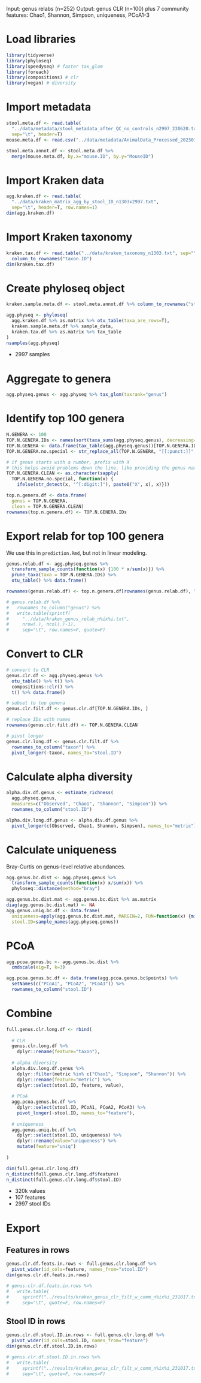 Input: genus relabs (n=252)
Output: genus CLR (n=100) plus 7 community features: Chao1, Shannon, Simpson, uniqueness, PCoA1-3

# Load libraries

```r
library(tidyverse)
library(phyloseq)
library(speedyseq) # faster tax_glom
library(foreach)
library(compositions) # clr
library(vegan) # diversity
```

# Import metadata

```r
stool.meta.df <- read.table(
  "../data/metadata/stool_metadata_after_QC_no_controls_n2997_230620.txt", 
  sep="\t", header=T)
mouse.meta.df <- read.csv("../data/metadata/AnimalData_Processed_20230712.csv")

stool.meta.annot.df <- stool.meta.df %>%
  merge(mouse.meta.df, by.x="mouse.ID", by.y="MouseID")
```

# Import Kraken data

```r
agg.kraken.df <- read.table(
  "../data/kraken_matrix_agg_by_stool_ID_n1303x2997.txt", 
  sep="\t", header=T, row.names=1)
dim(agg.kraken.df)
```

# Import Kraken taxonomy

```r
kraken.tax.df <- read.table("../data/kraken_taxonomy_n1303.txt", sep="\t", header=T, quote="") %>%
  column_to_rownames("taxon.ID")
dim(kraken.tax.df)
```

# Create phyloseq object

```r
kraken.sample.meta.df <- stool.meta.annot.df %>% column_to_rownames("stool.ID")

agg.physeq <- phyloseq(
  agg.kraken.df %>% as.matrix %>% otu_table(taxa_are_rows=T),
  kraken.sample.meta.df %>% sample_data,
  kraken.tax.df %>% as.matrix %>% tax_table
)
nsamples(agg.physeq)
```

* 2997 samples

# Aggregate to genera

```r
agg.physeq.genus <- agg.physeq %>% tax_glom(taxrank="genus")
```

# Identify top 100 genera

```r
N.GENERA <- 100
TOP.N.GENERA.IDs <- names(sort(taxa_sums(agg.physeq.genus), decreasing=T))[1:N.GENERA]
TOP.N.GENERA <- data.frame(tax_table(agg.physeq.genus))[TOP.N.GENERA.IDs, "genus"]
TOP.N.GENERA.no.special <- str_replace_all(TOP.N.GENERA, "[[:punct:]]", "")

# if genus starts with a number, prefix with X
# this helps avoid problems down the line, like providing the genus name within a lm formula
TOP.N.GENERA.CLEAN <- as.character(sapply(
  TOP.N.GENERA.no.special, function(x) {
    ifelse(str_detect(x, "^[:digit:]"), paste0("X", x), x)}))
```

```r
top.n.genera.df <- data.frame(
  genus = TOP.N.GENERA,
  clean = TOP.N.GENERA.CLEAN)
rownames(top.n.genera.df) <- TOP.N.GENERA.IDs
```

# Export relab for top 100 genera

We use this in `prediction.Rmd`, but not in linear modeling.

```r
genus.relab.df <- agg.physeq.genus %>%
  transform_sample_counts(function(x) {100 * x/sum(x)}) %>% 
  prune_taxa(taxa = TOP.N.GENERA.IDs) %>% 
  otu_table() %>% data.frame()

rownames(genus.relab.df) <- top.n.genera.df[rownames(genus.relab.df), "clean"]
```

```r
# genus.relab.df %>%
#   rownames_to_column("genus") %>%
#   write.table(sprintf(
#     "../data/kraken_genus_relab_n%ix%i.txt",
#     nrow(.), ncol(.)-1),
#     sep="\t", row.names=F, quote=F)
```

# Convert to CLR

```r
# convert to CLR
genus.clr.df <- agg.physeq.genus %>% 
  otu_table() %>% t() %>% 
  compositions::clr() %>% 
  t() %>% data.frame()

# subset to top genera
genus.clr.filt.df <- genus.clr.df[TOP.N.GENERA.IDs, ]

# replace IDs with names
rownames(genus.clr.filt.df) <- TOP.N.GENERA.CLEAN

# pivot longer
genus.clr.long.df <- genus.clr.filt.df %>% 
  rownames_to_column("taxon") %>% 
  pivot_longer(-taxon, names_to="stool.ID")
```

# Calculate alpha diversity

```r
alpha.div.df.genus <- estimate_richness(
  agg.physeq.genus, 
  measures=c("Observed", "Chao1", "Shannon", "Simpson")) %>% 
  rownames_to_column("stool.ID")

alpha.div.long.df.genus <- alpha.div.df.genus %>% 
  pivot_longer(c(Observed, Chao1, Shannon, Simpson), names_to="metric")
```

# Calculate uniqueness

Bray-Curtis on genus-level relative abundances.

```r
agg.genus.bc.dist <- agg.physeq.genus %>%
  transform_sample_counts(function(x) x/sum(x)) %>%
  phyloseq::distance(method="bray")
```

```r
agg.genus.bc.dist.mat <- agg.genus.bc.dist %>% as.matrix
diag(agg.genus.bc.dist.mat) <- NA
agg.genus.uniq.bc.df <- data.frame(
  uniqueness=apply(agg.genus.bc.dist.mat, MARGIN=2, FUN=function(x) {min(x, na.rm=T)}),
  stool.ID=sample_names(agg.physeq.genus))
```

# PCoA

```r
agg.pcoa.genus.bc <- agg.genus.bc.dist %>% 
  cmdscale(eig=T, k=3)

agg.pcoa.genus.bc.df <- data.frame(agg.pcoa.genus.bc$points) %>% 
  setNames(c("PCoA1", "PCoA2", "PCoA3")) %>% 
  rownames_to_column("stool.ID")
```

# Combine

```r
full.genus.clr.long.df <- rbind(
  
  # CLR
  genus.clr.long.df %>% 
    dplyr::rename(feature="taxon"),
  
  # alpha diversity
  alpha.div.long.df.genus %>% 
    dplyr::filter(metric %in% c("Chao1", "Simpson", "Shannon")) %>% 
    dplyr::rename(feature="metric") %>% 
    dplyr::select(stool.ID, feature, value),
  
  # PCoA
  agg.pcoa.genus.bc.df %>% 
    dplyr::select(stool.ID, PCoA1, PCoA2, PCoA3) %>% 
    pivot_longer(-stool.ID, names_to="feature"),
  
  # uniqueness
  agg.genus.uniq.bc.df %>% 
    dplyr::select(stool.ID, uniqueness) %>% 
    dplyr::rename(value="uniqueness") %>% 
    mutate(feature="uniq")
  
)
```

```r
dim(full.genus.clr.long.df)
n_distinct(full.genus.clr.long.df$feature)
n_distinct(full.genus.clr.long.df$stool.ID)
```

* 320k values
* 107 features
* 2997 stool IDs

# Export

## Features in rows

```r
genus.clr.df.feats.in.rows <- full.genus.clr.long.df %>% 
  pivot_wider(id_cols=feature, names_from="stool.ID")
dim(genus.clr.df.feats.in.rows)
```

```r
# genus.clr.df.feats.in.rows %>%
#   write.table(
#     sprintf("../results/kraken_genus_clr_filt_w_comm_n%ix%i_231017.txt", nrow(.), ncol(.)-1),
#     sep="\t", quote=F, row.names=F)
```

## Stool ID in rows

```r
genus.clr.df.stool.ID.in.rows <- full.genus.clr.long.df %>% 
  pivot_wider(id_cols=stool.ID, names_from="feature")
dim(genus.clr.df.stool.ID.in.rows)
```

```r
# genus.clr.df.stool.ID.in.rows %>%
#   write.table(
#     sprintf("../results/kraken_genus_clr_filt_w_comm_n%ix%i_231017.txt", nrow(.), ncol(.)-1),
#     sep="\t", quote=F, row.names=F)
```
